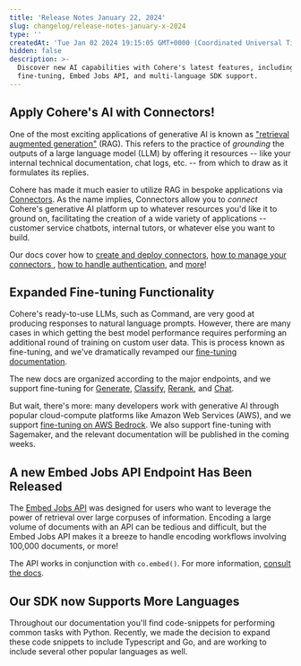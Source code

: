 ```yaml
---
title: 'Release Notes January 22, 2024'
slug: changelog/release-notes-january-x-2024
type: ''
createdAt: 'Tue Jan 02 2024 19:15:05 GMT+0000 (Coordinated Universal Time)'
hidden: false
description: >-
  Discover new AI capabilities with Cohere's latest features, including improved
  fine-tuning, Embed Jobs API, and multi-language SDK support.
---
```

## Apply Cohere's AI with Connectors!

One of the most exciting applications of generative AI is known as ["retrieval augmented generation"](/docs/retrieval-augmented-generation-rag) (RAG). This refers to the practice of _grounding_ the outputs of a large language model (LLM) by offering it resources -- like your internal technical documentation, chat logs, etc. -- from which to draw as it formulates its replies. 

Cohere has made it much easier to utilize RAG in bespoke applications via [Connectors](/docs/overview-rag-connectors). As the name implies, Connectors allow you to _connect_ Cohere's generative AI platform up to whatever resources you'd like it to ground on, facilitating the creation of a wide variety of applications -- customer service chatbots, internal tutors, or whatever else you want to build.

Our docs cover how to [create and deploy connectors](/v1/docs/creating-and-deploying-a-connector), [how to manage your connectors ](/docs/managing-your-connector), [how to handle authentication](/docs/connector-authentication), and [more](/docs/connector-faqs)!

## Expanded Fine-tuning Functionality

Cohere's ready-to-use LLMs, such as Command, are very good at producing responses to natural language prompts. However, there are many cases in which getting the best model performance requires performing an additional round of training on custom user data. This is process known as fine-tuning, and we've dramatically revamped our [fine-tuning documentation](/docs/fine-tuning). 

The new docs are organized according to the major endpoints, and we support fine-tuning for [Generate](/docs/generate-fine-tuning), [Classify](/docs/classify-fine-tuning), [Rerank](/docs/rerank-fine-tuning), and [Chat](/docs/chat-fine-tuning).

But wait, there's more: many developers work with generative AI through popular cloud-compute platforms like Amazon Web Services (AWS), and we support [fine-tuning on AWS Bedrock](/docs/fine-tuning-cohere-models-on-amazon-bedrock). We also support fine-tuning with Sagemaker, and the relevant documentation will be published in the coming weeks.  

## A new Embed Jobs API Endpoint Has Been Released

The [Embed Jobs API](/docs/embed-jobs-api) was designed for users who want to leverage the power of retrieval over large corpuses of information. Encoding a large volume of documents with an API can be tedious and difficult, but the Embed Jobs API makes it a breeze to handle encoding workflows involving 100,000 documents, or more! 

The API works in conjunction with `co.embed()`. For more information, [consult the docs](/docs/embed-jobs-api). 

## Our SDK now Supports More Languages

Throughout our documentation you'll find code-snippets for performing common tasks with Python. Recently, we made the decision to expand these code snippets to include Typescript and Go, and are working to include several other popular languages as well.

